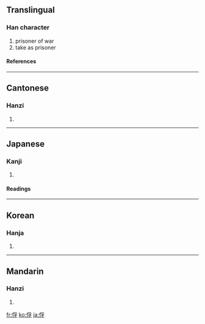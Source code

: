 ==Translingual==
===Han character===
{{Han char|rn=9|rad=人|as=07|sn=9|four=2224<sub>7</sub>|canj=人月弓木 (OBND)}}
# prisoner of war
# take as prisoner
====References====
{{Han ref|kx=0105.120|dkj=00697|dj=0222.010|hdz=10164.020|uh=4FD8|ud=20440|bh=AB52|bd=43858}}
----
==Cantonese==
===Hanzi===
{{yue-hanzi|jyut=|y=fu1}}
# {{defn|Cantonese}}
----
==Japanese==
===Kanji===
{{ja-kanji|grade=|rs=人07}}
# {{defn|Japanese}} 
====Readings====
{{ja-readings|on=[[ふ]] (fu)|kun=[[とりこ]] (toriko)}}
----
==Korean==
===Hanja===
{{ko-hanja|hangeul=부|rv=bu|mr=pu}}
# {{defn|Korean}}
----
==Mandarin==
===Hanzi===
{{cmn-hanzi|pin=[[fú]] ([[fu2]])|wg=fu<sup>2</sup>}}
# {{defn|Mandarin}}

[[fr:俘]]
[[ko:俘]]
[[ja:俘]]